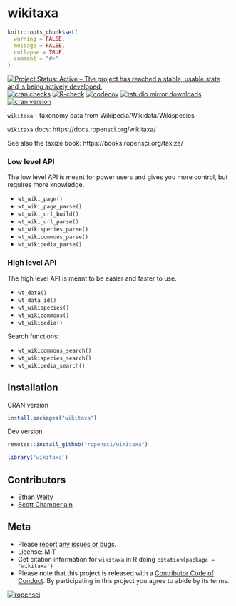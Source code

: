 wikitaxa
========

```r
knitr::opts_chunk$set(
  warning = FALSE,
  message = FALSE,
  collapse = TRUE,
  comment = "#>"
)
```

[![Project Status: Active – The project has reached a stable, usable state and is being actively developed.](https://www.repostatus.org/badges/latest/active.svg)](https://www.repostatus.org/#active)
[![cran checks](https://badges.cranchecks.info/worst/wikitaxa.svg)](https://cloud.r-project.org/web/checks/check_results_wikitaxa.html)
[![R-check](https://github.com/ropensci/wikitaxa/workflows/R-check/badge.svg)](https://github.com/ropensci/wikitaxa/actions/)
[![codecov](https://codecov.io/gh/ropensci/wikitaxa/branch/master/graph/badge.svg)](https://codecov.io/gh/ropensci/wikitaxa)
[![rstudio mirror downloads](https://cranlogs.r-pkg.org/badges/wikitaxa)](https://github.com/metacran/cranlogs.app)
[![cran version](https://www.r-pkg.org/badges/version/wikitaxa)](https://cran.r-project.org/package=wikitaxa)

`wikitaxa` - taxonomy data from Wikipedia/Wikidata/Wikispecies

`wikitaxa` docs: https://docs.ropensci.org/wikitaxa/

See also the taxize book: https://books.ropensci.org/taxize/


### Low level API

The low level API is meant for power users and gives you more control,
but requires more knowledge.

* `wt_wiki_page()`
* `wt_wiki_page_parse()`
* `wt_wiki_url_build()`
* `wt_wiki_url_parse()`
* `wt_wikispecies_parse()`
* `wt_wikicommons_parse()`
* `wt_wikipedia_parse()`

### High level API

The high level API is meant to be easier and faster to use.

* `wt_data()`
* `wt_data_id()`
* `wt_wikispecies()`
* `wt_wikicommons()`
* `wt_wikipedia()`

Search functions:

* `wt_wikicommons_search()`
* `wt_wikispecies_search()`
* `wt_wikipedia_search()`

## Installation

CRAN version

```r
install.packages("wikitaxa")
```

Dev version

```r
remotes::install_github("ropensci/wikitaxa")
```

```r
library('wikitaxa')
```

## Contributors

* [Ethan Welty](https://github.com/ezwelty)
* [Scott Chamberlain](https://github.com/sckott)

## Meta

* Please [report any issues or bugs](https://github.com/ropensci/wikitaxa/issues).
* License: MIT
* Get citation information for `wikitaxa` in R doing `citation(package = 'wikitaxa')`
* Please note that this project is released with a [Contributor Code of Conduct][coc]. By participating in this project you agree to abide by its terms.

[![ropensci](https://ropensci.org/public_images/github_footer.png)](https://ropensci.org)

[coc]: https://github.com/ropensci/wikitaxa/blob/master/CODE_OF_CONDUCT.md
